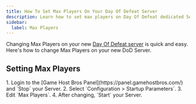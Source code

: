 ```yaml
---
title: How To Set Max Players On Your Day Of Defeat Server
description: Learn how to set max players on Day Of Defeat dedicated Server
sidebar:
  label: Max Players
---
```


Changing Max Players on your new [Day Of Defeat server](https://www.gamehostbros.com/day-of-defeat-server-hosting/) is quick and easy. Here's how to change Max Players on your new DoD Server.

## Setting Max Players

<Steps>
1. Login to the [Game Host Bros Panel](https://panel.gamehostbros.com/) and `Stop` your Server.
2. Select `Configuration > Startup Parameters`.
3. Edit `Max Players`.
4. After changing, `Start` your Server.
</Steps>
